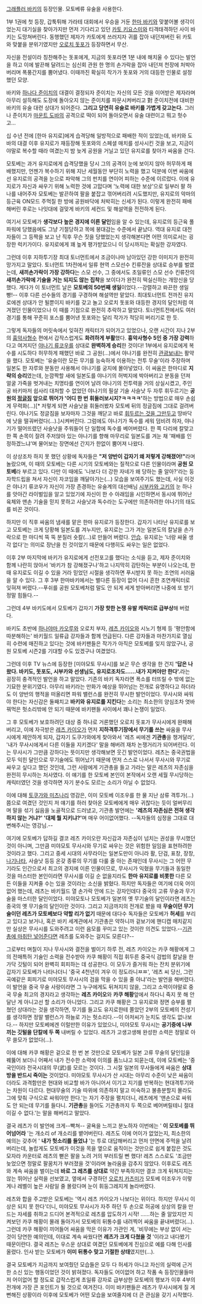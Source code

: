 [[그래플러 바키]]의 등장인물. 모토베류 유술을 사용한다.

1부 1권에 첫 등장, 갑툭튀해 가라테 대회에서 우승을 거둔 [[한마 바키]]와 맞붙어볼 생각이었는지 대기실을 찾아가지만 먼저 기다리고 있던 [[카토 키요스미]]와 티격태격하던 사이 바키는 도망쳐버린다. 동행했던 제자가 카토에게 쓰러지자 귀를 잡아 내던져버린 뒤 카토와 맞붙을 분위기였지만 [[오로치 돗포]]가 등장하면서 무산.

자신을 전설이라 칭찬해주는 돗포에게, 지금의 돗포라면 1분 내에 해치울 수 있다는 발언을 하고 이에 발끈해 달려드는 심신회 관원 한 명의 손가락을 잡아 내던져 천장에 처박아버리며 폭풍간지를 뿜어냈다. 이때까진 확실히 작가가 돗포와 거의 대등한 인물로 설정했던 모양.

바키와 [[하나다 준이치]]의 대결이 결정되자 준이치는 자신의 모든 것을 이어받은 제자라며 아무리 설득해도 도장에 돌아오지 않는 준이치를 파문시켜버리고 對 준이치전에 대비한 바키의 유술 대련 상대가 되어준다. '''그리고 당연히 유술로 바키를 가볍게 갖고논다.''' 그러나 준이치가 [[마운트 도바]]의 공격으로 떡이 되어 돌아오면서 유술 대련이고 뭐고 헛수고...

십 수년 전에 [한마 유지로]에게 습격당해 일방적으로 패배한 적이 있었는데, 바키와 도바의 대결 이후 유지로가 재등장해 돗포와의 스페셜 매치를 성사시킨 것을 보고, 지금이야말로 복수할 때라 여겼는지 밤 늦게 공원을 거닐고 있던 유지로를 찾아가 싸움을 건다.

모토베는 과거 유지로에게 습격당했을 당시 그의 공격이 눈에 보이지 않아 허무하게 패배했지만, 언젠가 복수하기 위해 지난 세월동안 부단히 노력을 했고 덕분에 이번 싸움에선 유지로의 공격을 눈으로 파악해 그의 펀치를 연이어 피하는 수준에 이르렀다. 이에 유지로가 자신과 싸우기 위해 노력한 것에 고맙다며 '노력에 대한 보상'으로 일부러 팔 하나를 내어주자 모토베는 발끈하여 팔을 붙잡고 꺾어버리려 시도했지만, 유지로의 악마의 등근육 ON모드 주먹질 한 방에 공원바닥에 처박히는 신세가 된다. 이렇게 완전히 패배해버린 후로는 나잇대에 걸맞게 바키의 세컨드 및 해설역을 전전하게 된다.

여기서 모토베가 '''생각보다 높은 경지에 이른 달인'''임을 알 수 있는데, 유지로의 등근육 풀파워에 당했음에도 그냥 기절당하고 목에 붕대감는 수준에서 끝났다. 역대 유지로 대전자들이 그 등짝을 보고 난 직후 무슨 짓을 당했었는지 생각해본다면 어떤 의미로서는 굉장한 럭키가이다. 유지로에게 꽤 높게 평가받았으니 이 당시까지는 확실한 강자였다.

그런데 이후 지하투기장 최대 토너먼트에서 조금이나마 남아있던 강한 이미지가 완전히 망가지고 말았다. 토너먼트 1차전에서 일류 현역 스모선수 킨류잔을 상대로 승부를 벌였는데, '''새끼손가락이 가장 강하다'''는 스모 선수, 그 중에서도 초일류인 스모 선수 킨류잔의 '''새끼손가락에 기술을 거는 되지도 않는 집착'''을 보이다가 완전히 떡실신하는 개망신을 당했다. 게다가 이 토너먼트 날은 '''모토베의 50번째 생일'''이었다.--강렬하고 롸끈한 생일빵!-- 이후 다른 선수들의 경기를 구경하며 해설역만 맡았다. 최대토너먼트 전까진 유지로에겐 상대가 안 될뿐이지 바키를 갖고 놀고 오로치 돗포와 대등한 경지의 달인처럼 여겨졌던 인물이었으나 이 때를 기점으로 완전히 추락하고 말았다. 토너먼트전에서도 여러 경기를 통해 꾸준히 포스를 뿜어낸 돗포와는 달리 작가가 적당히 버리기로 한 듯.

그렇게 독자들의 머릿속에서 잊혀진 캐릭터가 되어가고 있었으나, 오랜 시간이 지나 2부의 [[흉악사형수]] 편에서 갑작스럽게도 '''화려하게 부활'''했다. '''흉악사형수 5인 중 가장 강력'''하다고 여겨지던 [[야나기 류코우]]를 상대로 '''완벽하게 승리'''한 것이다! 1부에서 유지로에게 복수를 시도하다 허무하게 패했던 바로 그 공원(...)에서 야나기를 완전히 [[관광]]보내는 활약을 했다. 모토베는 '유술이란 모든 무기를 능숙하게 이용하는 전투 무술'이라 주장하며 일본도 한 자루와 분동만 사용해서 야나기를 궁지에 몰아넣었다. 이 싸움은 한마디로 '''지략의 승리'''였는데, 눈깜짝할 새에 일본도를 야나기의 허벅지에 박아버리고 분동을 던져 얼굴 가죽을 벗겨내는 치명타를 연이어 날려 야나기의 전투력을 거의 상실시켰고, 주인공 바키마저 쉽사리 대처할 수 없었던 야나기의 필살 기술 사슬낫 두 자루 휘두르기는 '''공원의 [[정글짐]] 앞으로 뛰어가 '어디 한 번 휘둘러보시지?ㅋㅋㅋㅋ' '''하는 방법으로 매우 손쉽게 무력화(...)[* 저렇게 되면 사슬낫을 휘둘러봤자 모토베 뒤의 정글짐에 그대로 걸려버린다. 야나기도 정글짐을 보자마자 그것을 깨닫고 바로 [[생각하는 것을 그만두었다|휘두르는 것을 그만두고]] 땅바닥에 낫을 떨궈버렸다(...).]시켜버린다. 그럼에도 야나기가 독수를 세워 덤비려 하자, 야나기가 떨어뜨렸던 사슬낫을 주워들어 단 일합에 독수를 베어버렸다. 한 쪽 다리에 칼맞고 한 쪽 손목이 잘려 주저앉아 있는 야나기를 향해 마무리로 일본도를 겨눈 채 '패배를 인정하겠느냐'며 물어보는 장면에선 간지가 한없이 뿜어져 나왔다.

이 상상조차 하지 못 했던 상황에 독자들은 '''"저 양반이 갑자기 왜 저렇게 강해졌어!"'''라며 놀랐으며, 이 때의 모토베는 다른 시기의 모토베와는 질적으로 다른 인물이라며 '''공원 모토베'''라 부르고 있다. 다만 이 때에도 '나보다 더 강한 자네가 왜 당하는 줄 알아?'라는 둥 자학드립을 쳐서 자신이 자코임을 깨달아가는(...) 모습을 보여주기도 했는데, 사실 이것은 야나기 류코우가 자신이 가장 존경하는 유술계의 대선배님 [[시부카와 고키]]의 눈 하나를 앗아간 라이벌임을 알고 있었기에 자신이 한 수 아래임을 시인하면서 동시에 뛰어난 육체와 맨손 기술을 믿지 못하고 사슬낫과 독수라는 도구에만 의존하려한 야나기의 태도를 비꼰 것이다.

하지만 이 직후 싸움의 냄새를 맡은 한마 유지로가 등장한다. 갑자기 나타난 유지로를 보고 모토베는 크게 당황해 일본도를 겨누지만, 유지로는 그가 겨눈 일본도의 칼날을 손가락으로 한 마디씩 뚝 뚝 분질러 숏칼(...)로 만들어 버렸다. [[안습]]. 유지로는 '너랑 싸울 생각 없다'는 의미로 장난을 친 것이었기 때문에 다행히도 싸우는 일은 없었다.

이후 2부 마지막에 바키가 유지로에게 선전포고를 했다는 소식을 듣고, 제자 준이치와 함께 나란히 앉아서 '바키가 참 강해졌구나'하고 나지막히 감탄하는 부분이 나오는데, 한 때 유지로도 이길 수 있을 거라 믿었던 시절을 생각하면 푸시받지 못 하는 조연의 서러움을 알 수 있다. 그 후 3부 한마바키에서는 별다른 등장이 없어 다시 흔한 조연캐릭터로 잊혀져 버렸다.--푸쉬를 공원 모토베처럼 말도 안 되게 세게 받아버리면 나중에 또 받기 정말 힘들다.--

그런데 4부 바키도에서 모토베가 갑자기 '''가장 핫한 논쟁 유발 캐릭터로 급부상'''해 버렸다.

바키도 초반에 [[하나야마 카오루]]와 오로치 부자, [[레츠 카이오]]와 시노기 형제 등 '평안함에 따분해하는' 바키월드 일류급 강자들과 함께 언급된다. 다른 강자들과 마찬가지로 열심히 수련에 매진하고 있다는 것에 바키팬들은 작가가 아직은 모토베를 잊지 않았구나, 공원 모토베 시즌2를 기대할 수도 있겠구나 여겼었다.

그런데 이후 TV 뉴스에 등장한 [미야모토 무사시]를 보곤 무슨 생각을 한 건지 ''' '답은 나왔다. 바키도, 돗포도, 시부카와 선생님도, 유지로조차도……내가 지켜야만 한다'. '''라는 굉장히 충격적인 발언을 하고 말았다. 기존의 바키 독자라면 폭소를 터뜨릴 수 밖에 없는 기묘한 분위기였다. 아무리 바키라는 만화가 예상을 뛰어넘는 전개로 유명하다고 하더라도 이 양반의 행적을 떠올리면 파워 밸런스를 완전히 무시한 발언이었다. 무사시와 싸워야 한다는 자신감은 둘째치고 '''바키와 유지로를 지킨다'''는 소리는 최소한의 양심조차 엿바꿔먹은 헛소리밖에 안 되기 때문에 바키팬들 사이에서 꽤나 논쟁이 일었다.

그 후 모토베가 보호하려던 대상 중 하나로 거론했던 오로치 돗포가 무사시에게 완패해버리고, 이에 자극받은 [[레츠 카이오]]가 먼저 '''지하격투기장에서 무기를 쓰는''' 싸움을 무사시에게 제안하게 되자, 갑자기 도쿠가와에게 찾아와서 '레츠 씨에겐 '''기관총'''을 챙겨달라', '내가 무사시에게서 다른 이들을 지키겠다' 말을 해버려 재차 논쟁거리가 되어버린다. 이는 무사시가 그만큼 강하다는 뜻이지만 생각해보면 웃긴 발언이었다. 레츠는 중국권법을 모두 익힌 달인으로 무기술에도 뛰어났기 때문에 먼저 스스로 나서서 무사시와 무기로 싸우고 싶다고 했던 것인데, 그런 사람에게 기관총을 들고 가라는 말은 레츠의 자존심을 완전히 무시하는 처사였다. 이 얘기를 한 모토베 본인이 본작에서 오랜 세월 무시당하는 캐릭터였던 것을 생각하면 자기 분수도 모르는 소리가 아닐 수 없었다.

이에 대해 [[토쿠가와 미츠나리]] 영감은, 이미 모토베 이조우를 한 물 지난 삼류 격투가(...)쯤으로 여겼던 것인지 저 얘기를 하러 찾아온 모토베에게 매우 귀찮다는 듯이 얼버무리며 말을 섞기 싫음을 노골적으로 드러냈고, 기관총 발언에는 ''' '레츠의 자존심은 전혀 생각하지 않는 거냐?' '대체 뭘 지키냐?' '''며 매우 어이없어했다. --독자들의 심정을 그대로 대변해주시는 영강님.--

여기에 모토베가 답하길 결코 레츠 카이오란 자신감과 자존심이 넘치는 권성을 무시했던 것이 아니며, 그만큼 미야모토 무사시와 무기로 싸우는 것은 위험한 일임을 표현하려한 것이라고 했다. 그리고 중세 시대의 사무라이는 일본도만이 아니라 활, 단검, 표창, 장창, [[나기나타]], 사슬낫 등등 온갖 종류의 무기를 다룰 줄 아는 존재인데 무사시는 그 어떤 무기라도 인간으로서 최고의 경지에 이른 인물이므로, 무사시가 익혔을 무기들과 동일한 것을 마스터한 본인이라면 무사시를 이길 순 없을지라도 '''한마 유지로를 비롯한''' 다른 모든 이들을 지켜줄 수는 있을 것이라는 소신을 밝혔다. 하지만 독자들은 여기에 더욱 어이없어 했는데, 레츠는 바키월드 열 손가락 안에 드는 강자인데다 중국의 고류 무술과 무기술을 마스터한 달인이었다. 미야모토나 모토베가 일본의 옛 무기술의 달인이라면 레츠는 중국의 옛 무기술의 달인이란 것이다. 그리고 지금까지의 전개로 봤을 때 '''무술이던 무기술이던 레츠가 모토베보다 약할 리가 없기''' 때문에 대다수 독자들은 모토베가 '''허세'''를 부리고 있다고 보거나, 혹은 바키 세계관에서 기관총은 약하니까 겉보기에 핸디캡 매치같지만 실상은 무사시를 도와주려고 이런 음모를 꾸미고 있는 것이란 의견도 있었다.--[[한마 유지로|기관총에 마취탄 넣어준다면]] 레츠를 도와주는 걸지도 모른다?--

그로부터 며칠이 지나 무사시와 결전을 벌이기 하루 전, 레츠 카이오는 카쿠 해황에게 그의 전매특허 기술인 소력을 전수받아 카쿠 해황이 직접 휘두른 중국식 검법의 칼날을 한 가닥 깃털이 되어 완벽히 회피하는 데 성공한다. 이 모두가 즐거워 하는 잔치 분위기에 갑자기 모토베가 나타나더니 '중국 4천년이 겨우 이 정도라니ㅉㅉ', '레츠 씨 당신, 그런 곡예같은 회피기로 미야모토 무사시의 검을 막을 수 있을 줄 아냐'라는 발언을 해버렸다. 이 발언을 중국 무술 사랑이라면 그 누구에게도 뒤쳐지지 않을, 그리고 소력이야말로 중국 무술 최고의 경지라고 생각하는 '''레츠 카이오'''와 '''카쿠 해황'''앞에서 하다니 죽지 못 해 안달난 게 아니고선 할 소리가 아니었다. 그리고 카쿠 해황은 그 유지로와 정면 승부를 펼쳤던 상대라는 것을 생각하면, 무기를 들고도 유지로한테 쫄았던 2부의 모토베의 전성기를 생각하면 정말 밸런스가 하늘로 가는 헛소리다.--이 아저씨가 눈치도 생각도 없나보다.-- 하지만 모토베에겐 이럴만한 이유가 있었으니, 미야모토 무사시는 '''공기중에 나부끼는 깃털을 단칼에 두 쪽''' 내버릴 수 있었다. 레츠가 고생고생해 완성한 소력은 정말로 아무 쓸모가 없었다(...). 

이에 대해 카쿠 해황은 겉으로 한 번 본 것만으로 모토베가 일본 고류 무술의 달인임을 꿰뚫어 보더니 어째서 내가 전수한 소력에 이의를 품느냐고 되묻는데, 이에 모토베는 '중국인이라 전국시대의 무(武)를 모르는 것이다. 그 시절 일본의 무사들에게 싸움은 '''상대방을 반드시 죽이는''' 것이었다. 미야모토 무사시가 산 시대는 아무리 수준이 낮은 싸움이더라도 과격함만은 현대와 비교할 바가 아니어서 이기고 지기를 반복하는 현대격투기와는 차원이 다르다. 현대무술의 기술 따위에 의존하지 말고 미숙하고 불충분할지 몰라도 그에 맞춰 구식으로 싸워야만 한다.'는 자기 주장을 펼치더니, 레츠에게 '맨손으로 싸워도 안 되는데 무기를 들다니. '''기관총'''을 들어도 기관총까지 두 쪽으로 베어버릴테니 절대 이길 수 없다.'는 말을 해버리고 말았다.

결국 레츠가 이 발언에 크게--빡쳐-- 굴욕을 느끼고 분노하자 이번에는 ' '''이 모토베를 뛰어넘어라''' '는 개소리 of 개소리를 뱉어버린다. 레츠도 이에 어이가 없었는지, 최소한의 예의는 갖추어 ' '''내가 헛소리를 들었냐''' '는 투로 대답해버리고 먼저 안면에 주먹을 날려버리는데, 놀랍게도 모토베가 이것을 목을 옆으로 움직이는 것만으로 쉽게 붙잡은 것도 모자라 카운터로 레츠의 뻗은 팔을 노려 거의 부러트릴 뻔 했다! 레츠 스스로도 '조금만 늦었으면 정말로 팔꿈치가 부러졌을 것'이라며 놀라움을 감추지 않았다. 이후로도 레츠와 계속 싸움을 벌이는데 '''바로 그 레츠를 상대로''' 약간 부족하지만 결코 크게 뒤쳐지지는 않는 뛰어난 실력을 선보였고, 옆에서 구경하던 [[오로치 카츠미]]가 모토베 이조우가 이렇게나 레벨이 높은 사람일 줄 몰랐다며 눈이 휘둥그레지게 놀라버렸다.

레츠와 합을 주고받은 모토베는 '역시 레츠 카이오가 나보다는 위이다. 하지만 무사시 이상은 되지 못 한다'더니, 미야모토 무사시가 자주 하던 두 손으로 허공에 상상의 칼을 만드는 자세를 취하고 드디어 본격적으로 레츠를 압도하기 시작! ……하는 줄 알았지만 지켜보던 카쿠 해황이 몰래 돌아가서 모토베의 뒤통수를 내려찍어 싸움을 끝내버렸다(...). 그런데 카쿠 해황이 끼어들어 싸움을 막은 이유가 가관인 게, '비무에는 부상 없이 서는 것이 당연한 예의인데, 이대로 계속 싸웠다면 '''레츠가 크게 다쳤을 것''' '이라고 내다봤기 때문이란다. 결국 레츠는 우스운 상대로 여겼던 모토베에게 진심으로 예를 다해 인사를 올렸다. 인사 받는 모토베가 '''이미 뒤통수 맞고 기절한 상태'''였지만(...).

결국 모토베가 지금까지 보여줬던 모습들은 모두 다 허세가 아니고 자신의 실력에 근거한 소신 있는 행동이었던 것이 밝혀졌다. 독자들도 어이없어 하고 작품 속 등장인물들마저 어이없어 할 정도로 갑작스럽게 초일류 강자로 급부상한 모토베의 행보가 이후 4부의 전개에 가장 큰 포인트가 될 것으로 여겨진다. 이미 바키팬들은 레츠가 무사시에게 질 게 뻔해진 상황이라 이후에 모토베가 어떤 모습을 보여줄지에 더 큰 관심을 갖기 시작했다.

